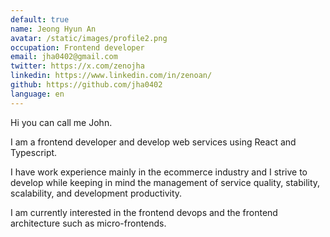 ```yaml
---
default: true
name: Jeong Hyun An
avatar: /static/images/profile2.png
occupation: Frontend developer
email: jha0402@gmail.com
twitter: https://x.com/zenojha
linkedin: https://www.linkedin.com/in/zenoan/
github: https://github.com/jha0402
language: en
---
```


Hi you can call me John.

I am a frontend developer and develop web services using React and Typescript.

I have work experience mainly in the ecommerce industry and I strive to develop while keeping in mind the management of service quality, stability, scalability, and development productivity.

I am currently interested in the frontend devops and the frontend architecture such as micro-frontends.
